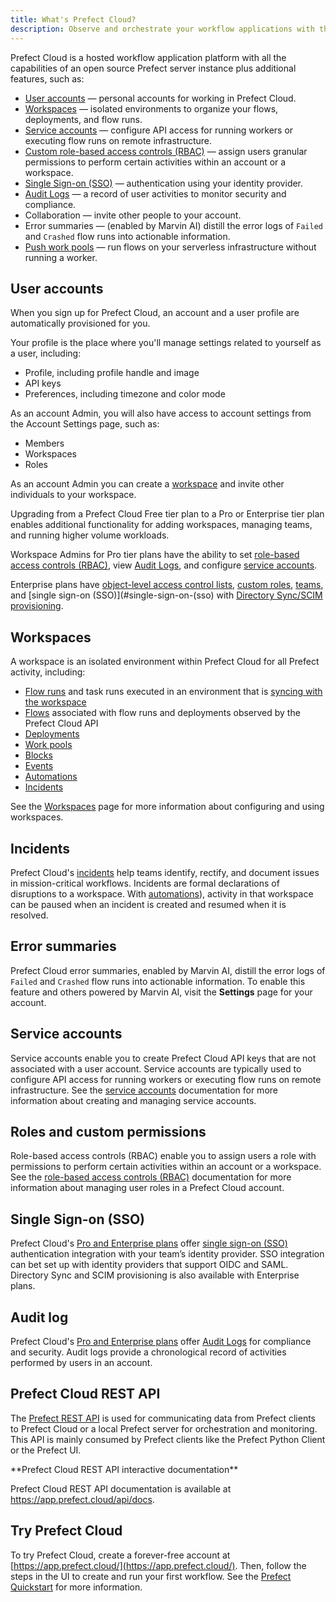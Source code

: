 ```yaml
---
title: What's Prefect Cloud?
description: Observe and orchestrate your workflow applications with the Prefect Cloud platform.
---
```


Prefect Cloud is a hosted workflow application platform with all the capabilities of an open source Prefect server instance plus additional features, such as:

- [User accounts](#user-accounts) &mdash; personal accounts for working in Prefect Cloud.
- [Workspaces](#workspaces/) &mdash; isolated environments to organize your flows, deployments, and flow runs.
- [Service accounts](/3.0rc/manage/cloud/manage-users/service-accounts/) &mdash; configure API access for running workers or executing flow runs on remote infrastructure.
- [Custom role-based access controls (RBAC)](/3.0rc/manage/cloud/manage-users/manage-roles/) &mdash; assign users granular permissions to perform certain activities within an account or a workspace.
- [Single Sign-on (SSO)](/3.0rc/manage/cloud/manage-users/configure-sso/) &mdash; authentication using your identity provider.
- [Audit Logs](/3.0rc/manage/cloud/manage-users/audit-logs/) &mdash; a record of user activities to monitor security and compliance.
- Collaboration &mdash; invite other people to your account.
- Error summaries  &mdash; (enabled by Marvin AI) distill the error logs of `Failed` and `Crashed` flow runs into actionable information.
- [Push work pools](/3.0rc/deploy/dynamic-infra/push-runs-serverless/) &mdash; run flows on your serverless infrastructure without running a worker.

## User accounts

When you sign up for Prefect Cloud, an account and a user profile are automatically provisioned for you.

Your profile is the place where you'll manage settings related to yourself as a user, including:

- Profile, including profile handle and image
- API keys
- Preferences, including timezone and color mode

As an account Admin, you will also have access to account settings from the Account Settings page, such as:

- Members
- Workspaces
- Roles

As an account Admin you can create a [workspace](#workspaces) and invite other individuals to your workspace.

Upgrading from a Prefect Cloud Free tier plan to a Pro or Enterprise tier plan enables additional functionality for adding workspaces, managing teams, and running higher volume workloads.

Workspace Admins for Pro tier plans have the ability to set [role-based access controls (RBAC)](#roles-and-custom-permissions), view [Audit Logs](#audit-log), and configure [service accounts](#service-accounts).

Enterprise plans have [object-level access control lists](/3.0rc/manage/cloud/manage-users/object-access-control-lists/), [custom roles](/3.0rc/manage/cloud/manage-users/manage-roles/), [teams](/3.0rc/manage/cloud/manage-users/manage-teams/), and [single sign-on (SSO)](#single-sign-on-(sso) with [Directory Sync/SCIM provisioning](/3.0rc/manage/cloud/manage-users/configure-sso/#scim-provisioning).

## Workspaces

A workspace is an isolated environment within Prefect Cloud for all Prefect activity, including:
- [Flow runs](/3.0rc/develop/write-flows/) and task runs executed in an environment that is [syncing with the workspace](/3.0rc/manage/cloud/workspaces/)
- [Flows](/3.0rc/develop/write-flows/) associated with flow runs and deployments observed by the Prefect Cloud API
- [Deployments](/3.0rc/deploy/serve-flows/)
- [Work pools](/3.0rc/deploy/control-runs/work-pools/)
- [Blocks](/3.0rc/develop/blocks/)
- [Events](/3.0rc/automate/events/)
- [Automations](/3.0rc/automate/events/automations-triggers/)
- [Incidents](/3.0rc/automate/events/events/)

See the [Workspaces](/3.0rc/manage/cloud/workspaces/) page for more information about configuring and using workspaces.

## Incidents <span class="badge pro"></span> <span class="badge custom"></span>

Prefect Cloud's [incidents](/3.0rc/automate/events/events/) help teams identify, rectify, and document issues in mission-critical workflows.
Incidents are formal declarations of disruptions to a workspace.
With [automations](/3.0rc/automate/events/events/#incident-automations)), activity in that workspace can be paused when an incident is created and resumed when it is resolved.

## Error summaries

Prefect Cloud error summaries, enabled by Marvin AI, distill the error logs of `Failed` and `Crashed` flow runs into actionable information.
To enable this feature and others powered by Marvin AI, visit the **Settings** page for your account.

## Service accounts <span class="badge pro"></span> <span class="badge custom"></span>

Service accounts enable you to create Prefect Cloud API keys that are not associated with a user account.
Service accounts are typically used to configure API access for running workers or executing flow runs on remote infrastructure.
See the [service accounts](/3.0rc/manage/cloud/manage-users/service-accounts/) documentation for more information about creating and managing service accounts.

## Roles and custom permissions <span class="badge pro"> </span><span class="badge custom"></span>

Role-based access controls (RBAC) enable you to assign users a role with permissions to perform certain activities within an account or a workspace.
See the [role-based access controls (RBAC)](/3.0rc/manage/cloud/manage-users/manage-roles/) documentation for more information about managing user roles in a Prefect Cloud account.

## Single Sign-on (SSO) <span class="badge pro"></span> <span class="badge custom"></span>

Prefect Cloud's [Pro and Enterprise plans](https://www.prefect.io/pricing) offer [single sign-on (SSO)](/3.0rc/manage/cloud/manage-users/configure-sso/) authentication integration with your team’s identity provider.
SSO integration can bet set up with identity providers that support OIDC and SAML.
Directory Sync and SCIM provisioning is also available with Enterprise plans.

## Audit log <span class="badge pro"></span> <span class="badge custom"></span>

Prefect Cloud's [Pro and Enterprise plans](https://www.prefect.io/pricing) offer [Audit Logs](/3.0rc/manage/cloud/manage-users/audit-logs/) for compliance and security.
Audit logs provide a chronological record of activities performed by users in an account.

## Prefect Cloud REST API

The [Prefect REST API](/3.0rc/api-ref/rest-api/) is used for communicating data from Prefect clients to Prefect Cloud or a local Prefect server for orchestration and monitoring.
This API is mainly consumed by Prefect clients like the Prefect Python Client or the Prefect UI.

<Info> 
**Prefect Cloud REST API interactive documentation**

Prefect Cloud REST API documentation is available at <a href="https://app.prefect.cloud/api/docs" target="_blank">https://app.prefect.cloud/api/docs</a>.
</Info>

## Try Prefect Cloud

To try Prefect Cloud, create a forever-free account at [https://app.prefect.cloud/](https://app.prefect.cloud/).
Then, follow the steps in the UI to create and run your first workflow. 
See the [Prefect Quickstart](/3.0rc/get-started/quickstart/) for more information.